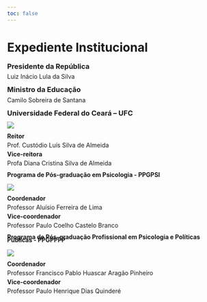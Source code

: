 ```yaml
---
toc: false
---
```


# Expediente Institucional

::: {style="line-height: 0.5;"}
### Presidente da República

Luiz Inácio Lula da Silva

### Ministro da Educação

Camilo Sobreira de Santana

### Universidade Federal do Ceará – UFC

::: column-margin
[![](./imagens/brasao1_horizontal_cor_300dpi.png)](https://www.ufc.br/)
:::

**Reitor**

Prof. Custódio Luís Silva de Almeida

**Vice-reitora**

Profa Diana Cristina Silva de Almeida

#### **Programa de Pós-graduação em Psicologia - PPGPSI**

::: column-margin
[![](./imagens/ppgpsi.png)](https://www.ufc.br/)
:::

**Coordenador**

Professor Aluísio Ferreira de Lima

**Vice-coordenador**

Professor Paulo Coelho Castelo Branco

#### **Programa de Pós-graduação Profissional em Psicologia e Políticas Públicas - PPGPPPP**

::: column-margin
[![](./imagens/ppgpppp.png)](https://www.ufc.br/)
:::

**Coordenador**

Professor Francisco Pablo Huascar Aragão Pinheiro

**Vice-coordenador**

Professor Paulo Henrique Dias Quinderé
:::
